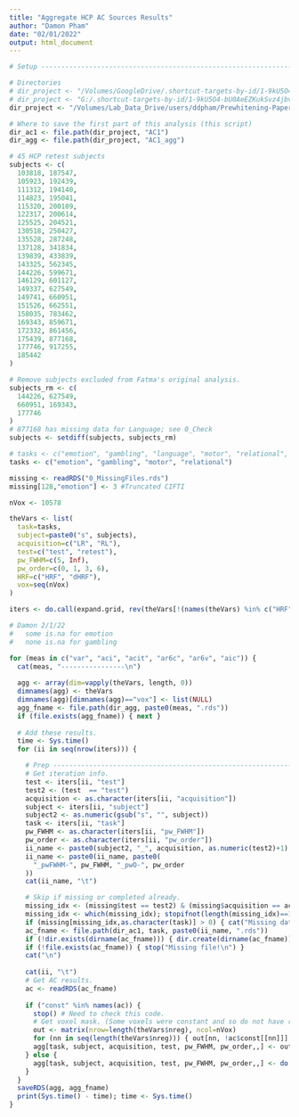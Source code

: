 ```yaml
---
title: "Aggregate HCP AC Sources Results"
author: "Damon Pham"
date: "02/01/2022"
output: html_document
---
```


```r
# Setup ---------------------------------------------------------------------------------

# Directories
# dir_project <- "/Volumes/GoogleDrive/.shortcut-targets-by-id/1-9kU5O4-bU0AeEZKukSvz4jbvolppJGG/ddpham/Prewhitening-Paper" # Mac Pro
# dir_project <- "G:/.shortcut-targets-by-id/1-9kU5O4-bU0AeEZKukSvz4jbvolppJGG/ddpham/Prewhitening-Paper" # Damon personal
dir_project <- "/Volumes/Lab_Data_Drive/users/ddpham/Prewhitening-Paper"

# Where to save the first part of this analysis (this script)
dir_ac1 <- file.path(dir_project, "AC1")
dir_agg <- file.path(dir_project, "AC1_agg")

# 45 HCP retest subjects
subjects <- c(
  103818, 187547,
  105923, 192439,
  111312, 194140,
  114823, 195041,
  115320, 200109,
  122317, 200614,
  125525, 204521,
  130518, 250427,
  135528, 287248,
  137128, 341834,
  139839, 433839,
  143325, 562345,
  144226, 599671,
  146129, 601127,
  149337, 627549,
  149741, 660951,
  151526, 662551,
  158035, 783462,
  169343, 859671,
  172332, 861456,
  175439, 877168,
  177746, 917255,
  185442
)

# Remove subjects excluded from Fatma's original analysis.
subjects_rm <- c(
  144226, 627549,
  660951, 169343,
  177746
)
# 877168 has missing data for Language; see 0_Check
subjects <- setdiff(subjects, subjects_rm)

# tasks <- c("emotion", "gambling", "language", "motor", "relational", "social")
tasks <- c("emotion", "gambling", "motor", "relational")

missing <- readRDS("0_MissingFiles.rds")
missing[128,"emotion"] <- 3 #Truncated CIFTI

nVox <- 10578
```

```r
theVars <- list(
  task=tasks,
  subject=paste0("s", subjects),
  acquisition=c("LR", "RL"), 
  test=c("test", "retest"),
  pw_FWHM=c(5, Inf), 
  pw_order=c(0, 1, 3, 6),
  HRF=c("HRF", "dHRF"),
  vox=seq(nVox)
)

iters <- do.call(expand.grid, rev(theVars[!(names(theVars) %in% c("HRF", "vox"))]))

# Damon 2/1/22
#   some is.na for emotion
#   none is.na for gambling

for (meas in c("var", "aci", "acit", "ar6c", "ar6v", "aic")) {
  cat(meas, "----------------\n")
  
  agg <- array(dim=vapply(theVars, length, 0))
  dimnames(agg) <- theVars
  dimnames(agg)[dimnames(agg)=="vox"] <- list(NULL)
  agg_fname <- file.path(dir_agg, paste0(meas, ".rds"))
  if (file.exists(agg_fname)) { next }
  
  # Add these results.
  time <- Sys.time()
  for (ii in seq(nrow(iters))) {

    # Prep ------------------------------------------------------------------------------
    # Get iteration info. 
    test <- iters[ii, "test"]
    test2 <- (test  == "test")
    acquisition <- as.character(iters[ii, "acquisition"])
    subject <- iters[ii, "subject"]
    subject2 <- as.numeric(gsub("s", "", subject))
    task <- iters[ii, "task"]
    pw_FWHM <- as.character(iters[ii, "pw_FWHM"])
    pw_order <- as.character(iters[ii, "pw_order"])
    ii_name <- paste0(subject2, "_", acquisition, as.numeric(test2)+1)
    ii_name <- paste0(ii_name, paste0(
      "_pwFWHM-", pw_FWHM, "_pwO-", pw_order
    ))
    cat(ii_name, "\t")

    # Skip if missing or completed already.
    missing_idx <- (missing$test == test2) & (missing$acquisition == acquisition) & (missing$subject == subject2)
    missing_idx <- which(missing_idx); stopifnot(length(missing_idx)==1)
    if (missing[missing_idx,as.character(task)] > 0) { cat("Missing data.\n"); next}    
    ac_fname <- file.path(dir_ac1, task, paste0(ii_name, ".rds"))
    if (!dir.exists(dirname(ac_fname))) { dir.create(dirname(ac_fname)) }
    if (!file.exists(ac_fname)) { stop("Missing file!\n") }
    cat("\n")
    
    cat(ii, "\t")
    # Get AC results.
    ac <- readRDS(ac_fname)
    
    if ("const" %in% names(ac)) {
      stop() # Need to check this code.
      # Get voxel mask. (Some voxels were constant and so do not have results.)
      out <- matrix(nrow=length(theVars$nreg), ncol=nVox)
      for (nn in seq(length(theVars$nreg))) { out[nn, !ac$const[[nn]]] <- ac[[nn]][[meas]] }
      agg[task, subject, acquisition, test, pw_FWHM, pw_order,,] <- out
    } else {
      agg[task, subject, acquisition, test, pw_FWHM, pw_order,,] <- do.call(rbind, lapply(ac, function(x){x[[meas]]}))
    }
  }
  saveRDS(agg, agg_fname)
  print(Sys.time() - time); time <- Sys.time()
}
```
